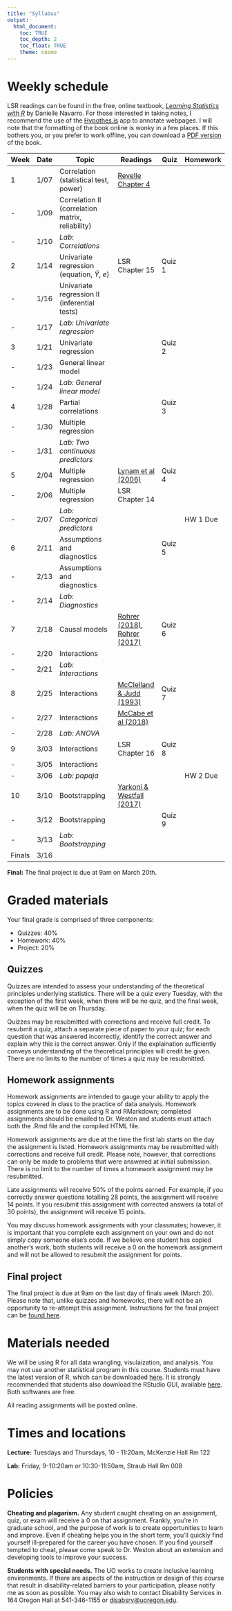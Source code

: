 ```yaml
---
title: "Syllabus"
output: 
  html_document:
    toc: TRUE
    toc_depth: 2
    toc_float: TRUE
    theme: cosmo
---
```


# Weekly schedule

LSR readings can be found in the free, online textbook, [_Learning Statistics with R_](https://learningstatisticswithr-bookdown.netlify.com/index.html) by Danielle Navarro. For those interested in taking notes, I recommend the use of the [Hypothes.is](http://Hypothes.is) app to annotate webpages. I will note that the formatting of the book online is wonky in a few places. If this bothers you, or you prefer to work offline, you can download a [PDF version](https://learningstatisticswithr.com/lsr-0.6.pdf) of the book. 

| Week | Date |  Topic                            |Readings            | Quiz       | Homework    |
-------|------|-----------------------------------|--------------------|------------|-------------|
| 1    | 1/07 | Correlation (statistical test, power)                      | [Revelle Chapter 4](readings/Correlation chapter4 Revelle.pdf) |            |             |
| -    | 1/09 | Correlation II (correlation matrix, reliability)                      |                    |            |             |
| -    | 1/10 | _Lab: Correlations_               |                    |            |             |
| 2    | 1/14 | Univariate regression (equation, $\hat{Y}$, $e$)            |  LSR Chapter 15    |  Quiz 1    |             |
| -    | 1/16 | Univariate regression II (inferential tests)            |                    |            |             |
| -    | 1/17 | _Lab: Univariate regression_      |                    |            |             |
| 3    | 1/21 | Univariate regression             |                    |  Quiz 2    |             |
| -    | 1/23 | General linear model              |                    |            |             |
| -    | 1/24 | _Lab: General linear model _      |                    |            |             |
| 4    | 1/28 | Partial correlations              |                    |  Quiz 3    |             |
| -    | 1/30 | Multiple regression               |                    |            |             |
| -    | 1/31 | _Lab: Two continuous predictors_  |                    |            |             |
| 5    | 2/04 | Multiple regression               | [Lynam et al (2006)](readings/Lynam-2006-Assessment.pdf) |  Quiz 4    |             |
| -    | 2/06 | Multiple regression               |  LSR Chapter 14    |            |             |
| -    | 2/07 | _Lab: Categorical predictors_     |                    |            |  HW 1 Due   |
| 6    | 2/11 | Assumptions and diagnostics       |                    |  Quiz 5    |             |
| -    | 2/13 | Assumptions and diagnostics       |                    |            |             |
| -    | 2/14 | _Lab: Diagnostics_                |                    |            |             |             
| 7    | 2/18 | Causal models                     | [Rohrer (2018)](https://journals.sagepub.com/doi/pdf/10.1177/2515245917745629), [Rohrer (2017)](http://www.the100.ci/2017/03/14/that-one-weird-third-variable-problem-nobody-ever-mentions-conditioning-on-a-collider/)                   |  Quiz  6   |             |
| -    | 2/20 | Interactions                      |                    |            |             |
| -    | 2/21 | _Lab: Interactions_               |                    |            |             |
| 8    | 2/25 | Interactions                      | [McClelland & Judd (1993)](readings/McClelland-1993-Psychol Bull.pdf) |  Quiz 7    |             |
| -    | 2/27 | Interactions                      | [McCabe et al (2018)](readings/AMPPS.pdf) |            |             |
| -    | 2/28 | _Lab: ANOVA_                      |                    |            |             |
| 9    | 3/03 | Interactions                      | LSR Chapter 16     |  Quiz 8    |             |
| -    | 3/05 | Interactions                      |                    |            |             |
| -    | 3/06 | _Lab: papaja_                     |                    |            |  HW 2 Due   |
| 10   | 3/10 | Bootstrapping                     | [Yarkoni & Westfall (2017)](readings/Yarkoni Westfall PPS.pdf) |            |             |
| -    | 3/12 | Bootstrapping                     |                    |  Quiz 9    |             |
| -    | 3/13 | _Lab: Bootstrapping_              |                    |            |             |
|Finals| 3/16 |                                   |                    |            |             |         
**Final:** The final project is due at 9am on March 20th.

# Graded materials

Your final grade is comprised of three components:

  - Quizzes: 40\% 
  - Homework: 40\% 
  - Project: 20\% 

## Quizzes

Quizzes are intended to assess your understanding of the theoretical principles underlying statistics. There will be a quiz every Tuesday, with the exception of the first week, when there will be no quiz, and the final week, when the quiz will be on Thursday. 

Quizzes may be resubmitted with corrections and receive full credit. To resubmit a quiz, attach a separate piece of paper to your quiz; for each question that was answered incorrectly, identify the correct answer and explain why this is the correct answer. Only if the explaination sufficiently conveys understanding of the theoretical principles will credit be given. There are no limits to the number of times a quiz may be resubmitted.

## Homework assignments

Homework assignments are intended to gauge your ability to apply the topics covered in class to the practice of data analysis. Homework assignments are to be done using R and RMarkdown; completed assignments should be emailed to Dr. Weston and students must attach both the .Rmd file and the compiled HTML file. 

Homework assignments are due at the time the first lab starts on the day the assignment is listed. Homework assignments may be resubmitted with corrections and receive full credit. Please note, however, that corrections can only be made to problems that were answered at initial submission. There is no limit to the number of times a homework assignment may be resubmitted.

Late assignments will receive 50\% of the points earned. For example, if you correctly answer questions totalling 28 points, the assignment will receive 14 points. If you resubmit this assignment with corrected answers (a total of 30 points), the assignment will receive 15 points.

You may discuss homework assignments with your classmates; however, it is important that you complete each assignment on your own and do not simply copy someone else's code. If we believe one student has copied another's work, both students will receive a 0 on the homework assignment and will not be allowed to resubmit the assignment for points. 


## Final project

The final project is due at 9am on the last day of finals week (March 20). Please note that, unlike quizzes and homeworks, there will not be an opportunity to re-attempt this assignment. Instructions for the final project can be [found here](https://uopsych.github.io/psy612/final.html).

# Materials needed

We will be using R for all data wrangling, visulaization, and analysis. You may not use another statistical program in this course.
Students must have the latest version of R, which can be downloaded [here](https://ftp.osuosl.org/pub/cran/). It is strongly recommended that students also download the RStudio GUI, available [here](https://www.rstudio.com/products/rstudio/download/#download). Both softwares are free. 

All reading assignments will be posted online. 

# Times and locations

**Lecture:** Tuesdays and Thursdays, 10 - 11:20am, McKenzie Hall Rm 122 

**Lab:** Friday, 9-10:20am or 10:30-11:50am, Straub Hall Rm 008

# Policies

**Cheating and plagarism.** Any student caught cheating on an assignment, quiz, or exam will receive a 0 on that assignment. Frankly, you're in graduate school, and the purpose of work is to create opportunities to learn and improve. Even if cheating helps you in the short term, you'll quickly find yourself ill-prepared for the career you have chosen. If you find yourself tempted to cheat, please come speak to Dr. Weston about an extension and developing tools to improve your success. 

**Students with special needs.** The UO works to create inclusive learning environments. If there are aspects of the instruction or design of this course that result in disability-related barriers to your participation, please notify me as soon as possible. You may also wish to contact Disability Services in 164 Oregon Hall at 541-346-1155 or [disabsrv@uoregon.edu](mailto:disabsrv@uoregon.edu).

[^1]: Final grades are due the following Tuesday, so there are limited opportunties to redo this particular assignment for points. I will do my best to grade these within 24 hours of receipt so you have a chance to retry any missed points. Consider Monday 12/16 at 9am that last possible moment to turn in this assignment.